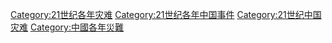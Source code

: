 [[Category:21世纪各年灾难|Category:21世纪各年灾难]]
[[Category:21世纪各年中国事件|Category:21世纪各年中国事件]]
[[Category:21世纪中国灾难|Category:21世纪中国灾难]]
[[Category:中國各年災難|Category:中國各年災難]]
